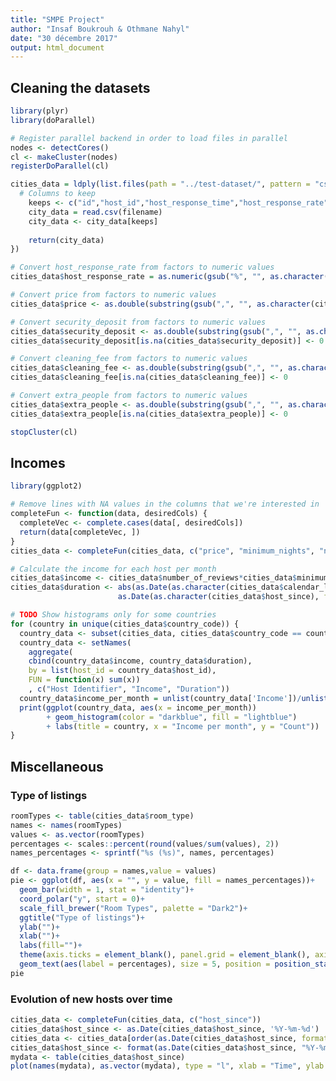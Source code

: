 ```yaml
---
title: "SMPE Project"
author: "Insaf Boukrouh & Othmane Nahyl"
date: "30 décembre 2017"
output: html_document
---
```


## Cleaning the datasets
```r
library(plyr)
library(doParallel)

# Register parallel backend in order to load files in parallel
nodes <- detectCores()
cl <- makeCluster(nodes)
registerDoParallel(cl)

cities_data = ldply(list.files(path = "../test-dataset/", pattern = "csv", full.names=TRUE), .parallel = TRUE, function(filename) {
  # Columns to keep
    keeps <- c("id","host_id","host_response_time","host_response_rate","host_acceptance_rate","host_total_listings_count","zipcode","country_code","property_type","room_type","accommodates","bathrooms","bedrooms","beds","bed_type","square_feet","price","security_deposit","cleaning_fee","extra_people","minimum_nights","maximum_nights","number_of_reviews","review_scores_rating","review_scores_accuracy","review_scores_cleanliness","review_scores_checkin","review_scores_communication","review_scores_location","review_scores_value","instant_bookable","cancellation_policy","host_since","calendar_last_scraped")
    city_data = read.csv(filename)
    city_data <- city_data[keeps]
    
    return(city_data)
})

# Convert host_response_rate from factors to numeric values
cities_data$host_response_rate = as.numeric(gsub("%", "", as.character(cities_data$host_response_rate)))/100

# Convert price from factors to numeric values
cities_data$price <- as.double(substring(gsub(",", "", as.character(cities_data$price)),2))

# Convert security_deposit from factors to numeric values
cities_data$security_deposit <- as.double(substring(gsub(",", "", as.character(cities_data$security_deposit)),2))
cities_data$security_deposit[is.na(cities_data$security_deposit)] <- 0

# Convert cleaning_fee from factors to numeric values
cities_data$cleaning_fee <- as.double(substring(gsub(",", "", as.character(cities_data$cleaning_fee)),2))
cities_data$cleaning_fee[is.na(cities_data$cleaning_fee)] <- 0

# Convert extra_people from factors to numeric values
cities_data$extra_people <- as.double(substring(gsub(",", "", as.character(cities_data$extra_people)),2))
cities_data$extra_people[is.na(cities_data$extra_people)] <- 0

stopCluster(cl)
```

## Incomes

```r
library(ggplot2)

# Remove lines with NA values in the columns that we're interested in
completeFun <- function(data, desiredCols) {
  completeVec <- complete.cases(data[, desiredCols])
  return(data[completeVec, ])
}
cities_data <- completeFun(cities_data, c("price", "minimum_nights", "number_of_reviews", "host_since", "calendar_last_scraped"))

# Calculate the income for each host per month
cities_data$income <- cities_data$number_of_reviews*cities_data$minimum_nights*cities_data$price
cities_data$duration <- abs(as.Date(as.character(cities_data$calendar_last_scraped), format = "%Y-%m-%d") -
                        as.Date(as.character(cities_data$host_since), format = "%Y-%m-%d"))/30

# TODO Show histograms only for some countries
for (country in unique(cities_data$country_code)) {
  country_data <- subset(cities_data, cities_data$country_code == country)
  country_data <- setNames(
    aggregate(
    cbind(country_data$income, country_data$duration),
    by = list(host_id = country_data$host_id),
    FUN = function(x) sum(x))
    , c("Host Identifier", "Income", "Duration"))
  country_data$income_per_month = unlist(country_data['Income'])/unlist(country_data['Duration'])
  print(ggplot(country_data, aes(x = income_per_month))
        + geom_histogram(color = "darkblue", fill = "lightblue")
        + labs(title = country, x = "Income per month", y = "Count"))
}
```

## Miscellaneous
### Type of listings
```r
roomTypes <- table(cities_data$room_type)
names <- names(roomTypes)
values <- as.vector(roomTypes)
percentages <- scales::percent(round(values/sum(values), 2))
names_percentages <- sprintf("%s (%s)", names, percentages)

df <- data.frame(group = names,value = values)
pie <- ggplot(df, aes(x = "", y = value, fill = names_percentages))+
  geom_bar(width = 1, stat = "identity")+
  coord_polar("y", start = 0)+
  scale_fill_brewer("Room Types", palette = "Dark2")+
  ggtitle("Type of listings")+
  ylab("")+
  xlab("")+
  labs(fill="")+
  theme(axis.ticks = element_blank(), panel.grid = element_blank(), axis.text = element_blank())+
  geom_text(aes(label = percentages), size = 5, position = position_stack(vjust = 0.5))
pie
```

### Evolution of new hosts over time
```r
cities_data <- completeFun(cities_data, c("host_since"))
cities_data$host_since <- as.Date(cities_data$host_since, '%Y-%m-%d')
cities_data <- cities_data[order(as.Date(cities_data$host_since, format="%Y-%m-%d")),]
cities_data$host_since <- format(as.Date(cities_data$host_since, "%Y-%m-%d"), format="%Y")
mydata <- table(cities_data$host_since)
plot(names(mydata), as.vector(mydata), type = "l", xlab = "Time", ylab = "Number of new hosts")
```






